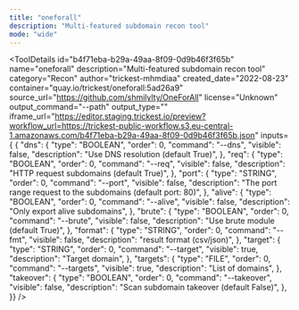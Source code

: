 ```yaml
---
title: "oneforall"
description: "Multi-featured subdomain recon tool"
mode: "wide"
---
```



<ToolDetails
  id="b4f71eba-b29a-49aa-8f09-0d9b46f3f65b"
  name="oneforall"
  description="Multi-featured subdomain recon tool"
  category="Recon"
  author="trickest-mhmdiaa"
  created_date="2022-08-23"
  container="quay.io/trickest/oneforall:5ad26a9"
  source_url="https://github.com/shmilylty/OneForAll"
  license="Unknown"
  output_command="--path"
  output_type=""
  iframe_url="https://editor.staging.trickest.io/preview?workflow_url=https://trickest-public-workflow.s3.eu-central-1.amazonaws.com/b4f71eba-b29a-49aa-8f09-0d9b46f3f65b.json"
  inputs={ {
  "dns": {
    "type": "BOOLEAN",
    "order": 0,
    "command": "--dns",
    "visible": false,
    "description": "Use DNS resolution (default True)",
  },
  "req": {
    "type": "BOOLEAN",
    "order": 0,
    "command": "--req",
    "visible": false,
    "description": "HTTP request subdomains (default True)",
  },
  "port": {
    "type": "STRING",
    "order": 0,
    "command": "--port",
    "visible": false,
    "description": "The port range request to the subdomains (default port: 80)",
  },
  "alive": {
    "type": "BOOLEAN",
    "order": 0,
    "command": "--alive",
    "visible": false,
    "description": "Only export alive subdomains",
  },
  "brute": {
    "type": "BOOLEAN",
    "order": 0,
    "command": "--brute",
    "visible": false,
    "description": "Use brute module (default True)",
  },
  "format": {
    "type": "STRING",
    "order": 0,
    "command": "--fmt",
    "visible": false,
    "description": "result format (csv/json)",
  },
  "target": {
    "type": "STRING",
    "order": 0,
    "command": "--target",
    "visible": true,
    "description": "Target domain",
  },
  "targets": {
    "type": "FILE",
    "order": 0,
    "command": "--targets",
    "visible": true,
    "description": "List of domains",
  },
  "takeover": {
    "type": "BOOLEAN",
    "order": 0,
    "command": "--takeover",
    "visible": false,
    "description": "Scan subdomain takeover (default False)",
  },
}}
/>
